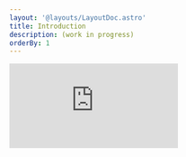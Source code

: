 ```yaml
---
layout: '@layouts/LayoutDoc.astro'
title: Introduction
description: (work in progress)
orderBy: 1
---
```



<iframe
    class="w-full aspect-video rounded-container overflow-hidden"
    src="https://www.youtube.com/embed/tHzVyChDuyo"
    title="YouTube video player"
    frameborder="0"
    allow="accelerometer; autoplay; clipboard-write; encrypted-media; gyroscope; picture-in-picture"
    allowfullscreen
/>

## Coming Soon

Expect big updates to this page soon!